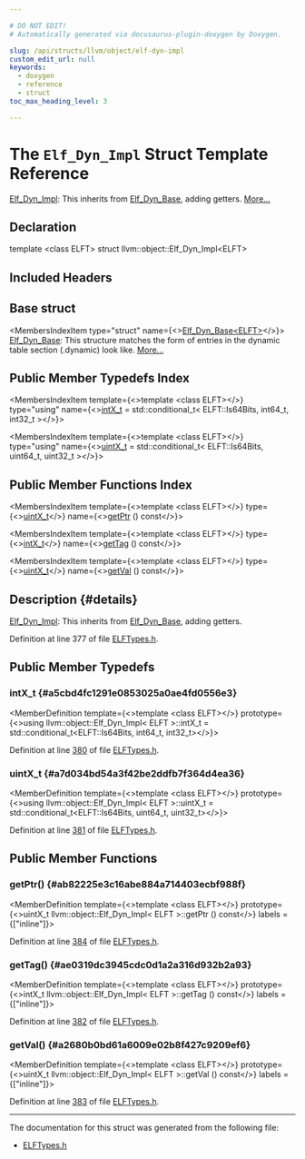 ```yaml
---

# DO NOT EDIT!
# Automatically generated via docusaurus-plugin-doxygen by Doxygen.

slug: /api/structs/llvm/object/elf-dyn-impl
custom_edit_url: null
keywords:
  - doxygen
  - reference
  - struct
toc_max_heading_level: 3

---
```





# The `Elf_Dyn_Impl` Struct Template Reference

<DoxygenPage pluginConfig={pluginConfig}>

<a href="/docs/api/structs/llvm/object/elf-dyn-impl">Elf&#95;Dyn&#95;Impl</a>: This inherits from <a href="/docs/api/structs/llvm/object/elf-dyn-base">Elf&#95;Dyn&#95;Base</a>, adding getters. <a href="#details">More...</a>

## Declaration

<CodeBlock>template &lt;class ELFT&gt;
struct llvm::object::Elf_Dyn_Impl&lt;ELFT&gt;</CodeBlock>

## Included Headers

<IncludesList>
<IncludesListItem
  filePath="llvm/Object/ELFTypes.h"
  permalink="/docs/api/files/include/include/llvm/include/llvm/object/elftypes-h"
  isLocal="true" />
</IncludesList>

## Base struct

<MembersIndex>

<MembersIndexItem
  type="struct"
  name={<><a href="/docs/api/structs/llvm/object/elf-dyn-base">Elf&#95;Dyn&#95;Base&lt;ELFT&gt;</a></>}>
<a href="/docs/api/structs/llvm/object/elf-dyn-base">Elf&#95;Dyn&#95;Base</a>: This structure matches the form of entries in the dynamic table section (.dynamic) look like. <a href="/docs/api/structs/llvm/object/elf-dyn-base/#details">More...</a>
</MembersIndexItem>

</MembersIndex>

## Public Member Typedefs Index

<MembersIndex>

<MembersIndexItem
  template={<>template &lt;class ELFT&gt;</>}
  type="using"
  name={<><a href="#a5cbd4fc1291e0853025a0ae4fd0556e3">intX&#95;t</a> = std::conditional&#95;t&lt; ELFT::Is64Bits, int64&#95;t, int32&#95;t &gt;</>}>
</MembersIndexItem>

<MembersIndexItem
  template={<>template &lt;class ELFT&gt;</>}
  type="using"
  name={<><a href="#a7d034bd54a3f42be2ddfb7f364d4ea36">uintX&#95;t</a> = std::conditional&#95;t&lt; ELFT::Is64Bits, uint64&#95;t, uint32&#95;t &gt;</>}>
</MembersIndexItem>

</MembersIndex>

## Public Member Functions Index

<MembersIndex>

<MembersIndexItem
  template={<>template &lt;class ELFT&gt;</>}
  type={<><a href="#a7d034bd54a3f42be2ddfb7f364d4ea36">uintX&#95;t</a></>}
  name={<><a href="#ab82225e3c16abe884a714403ecbf988f">getPtr</a> () const</>}>
</MembersIndexItem>

<MembersIndexItem
  template={<>template &lt;class ELFT&gt;</>}
  type={<><a href="#a5cbd4fc1291e0853025a0ae4fd0556e3">intX&#95;t</a></>}
  name={<><a href="#ae0319dc3945cdc0d1a2a316d932b2a93">getTag</a> () const</>}>
</MembersIndexItem>

<MembersIndexItem
  template={<>template &lt;class ELFT&gt;</>}
  type={<><a href="#a7d034bd54a3f42be2ddfb7f364d4ea36">uintX&#95;t</a></>}
  name={<><a href="#a2680b0bd61a6009e02b8f427c9209ef6">getVal</a> () const</>}>
</MembersIndexItem>

</MembersIndex>

## Description {#details}

<a href="/docs/api/structs/llvm/object/elf-dyn-impl">Elf&#95;Dyn&#95;Impl</a>: This inherits from <a href="/docs/api/structs/llvm/object/elf-dyn-base">Elf&#95;Dyn&#95;Base</a>, adding getters.

Definition at line 377 of file <a href="/docs/api/files/include/include/llvm/include/llvm/object/elftypes-h">ELFTypes.h</a>.

<SectionDefinition>

## Public Member Typedefs

### intX&#95;t {#a5cbd4fc1291e0853025a0ae4fd0556e3}

<MemberDefinition
  template={<>template &lt;class ELFT&gt;</>}
  prototype={<>using llvm::object::Elf&#95;Dyn&#95;Impl&lt; ELFT &gt;::intX&#95;t =  std::conditional&#95;t&lt;ELFT::Is64Bits, int64&#95;t, int32&#95;t&gt;</>}>

Definition at line <a href="/docs/api/files/include/include/llvm/include/llvm/object/elftypes-h/#l00380">380</a> of file <a href="/docs/api/files/include/include/llvm/include/llvm/object/elftypes-h">ELFTypes.h</a>.
</MemberDefinition>

### uintX&#95;t {#a7d034bd54a3f42be2ddfb7f364d4ea36}

<MemberDefinition
  template={<>template &lt;class ELFT&gt;</>}
  prototype={<>using llvm::object::Elf&#95;Dyn&#95;Impl&lt; ELFT &gt;::uintX&#95;t =  std::conditional&#95;t&lt;ELFT::Is64Bits, uint64&#95;t, uint32&#95;t&gt;</>}>

Definition at line <a href="/docs/api/files/include/include/llvm/include/llvm/object/elftypes-h/#l00381">381</a> of file <a href="/docs/api/files/include/include/llvm/include/llvm/object/elftypes-h">ELFTypes.h</a>.
</MemberDefinition>

</SectionDefinition>

<SectionDefinition>

## Public Member Functions

### getPtr() {#ab82225e3c16abe884a714403ecbf988f}

<MemberDefinition
  template={<>template &lt;class ELFT&gt;</>}
  prototype={<>uintX&#95;t llvm::object::Elf&#95;Dyn&#95;Impl&lt; ELFT &gt;::getPtr () const</>}
  labels = {["inline"]}>

Definition at line <a href="/docs/api/files/include/include/llvm/include/llvm/object/elftypes-h/#l00384">384</a> of file <a href="/docs/api/files/include/include/llvm/include/llvm/object/elftypes-h">ELFTypes.h</a>.
</MemberDefinition>

### getTag() {#ae0319dc3945cdc0d1a2a316d932b2a93}

<MemberDefinition
  template={<>template &lt;class ELFT&gt;</>}
  prototype={<>intX&#95;t llvm::object::Elf&#95;Dyn&#95;Impl&lt; ELFT &gt;::getTag () const</>}
  labels = {["inline"]}>

Definition at line <a href="/docs/api/files/include/include/llvm/include/llvm/object/elftypes-h/#l00382">382</a> of file <a href="/docs/api/files/include/include/llvm/include/llvm/object/elftypes-h">ELFTypes.h</a>.
</MemberDefinition>

### getVal() {#a2680b0bd61a6009e02b8f427c9209ef6}

<MemberDefinition
  template={<>template &lt;class ELFT&gt;</>}
  prototype={<>uintX&#95;t llvm::object::Elf&#95;Dyn&#95;Impl&lt; ELFT &gt;::getVal () const</>}
  labels = {["inline"]}>

Definition at line <a href="/docs/api/files/include/include/llvm/include/llvm/object/elftypes-h/#l00383">383</a> of file <a href="/docs/api/files/include/include/llvm/include/llvm/object/elftypes-h">ELFTypes.h</a>.
</MemberDefinition>

</SectionDefinition>

<hr/>

The documentation for this struct was generated from the following file:

<ul>
<li><a href="/docs/api/files/include/include/llvm/include/llvm/object/elftypes-h">ELFTypes.h</a></li>
</ul>

</DoxygenPage>
